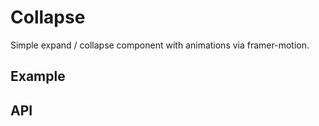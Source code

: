 
<Meta of={CollapseStories} />

# Collapse
Simple expand / collapse component with animations via framer-motion.

## Example
<Canvas sourceState="shown" of={CollapseStories.Simple}/>

## API
<PropsTable name="Collapse" />

